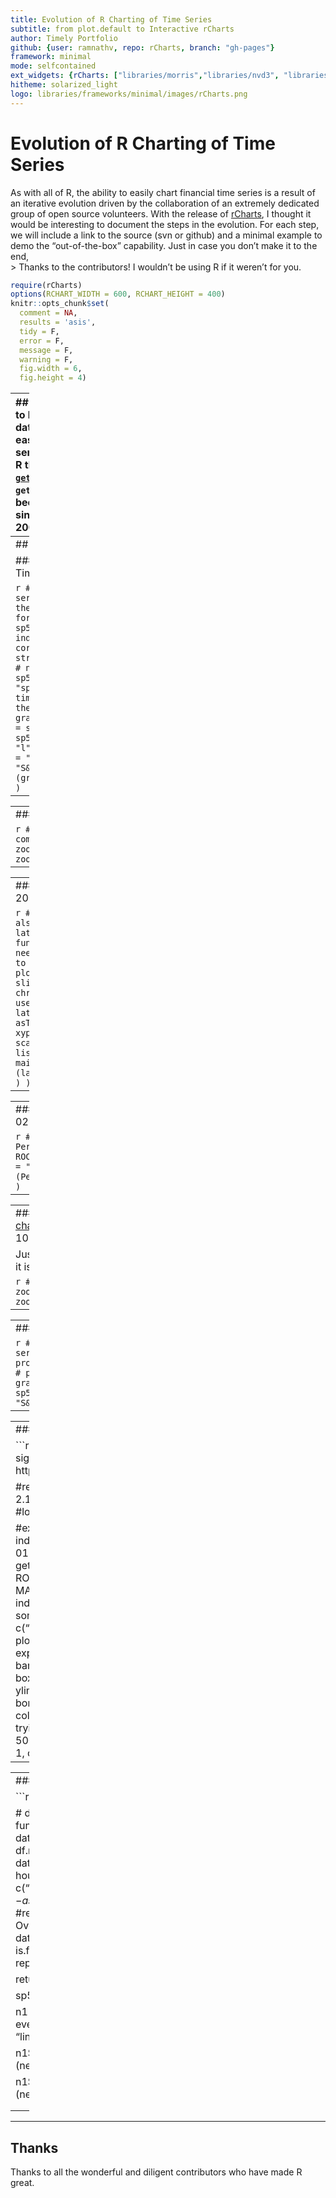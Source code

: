 ```yaml
---
title: Evolution of R Charting of Time Series
subtitle: from plot.default to Interactive rCharts
author: Timely Portfolio
github: {user: ramnathv, repo: rCharts, branch: "gh-pages"}
framework: minimal
mode: selfcontained
ext_widgets: {rCharts: ["libraries/morris","libraries/nvd3", "libraries/polycharts", "libraries/highcharts","libraries/xcharts", "libraries/leaflet", "libraries/rickshaw"]}
hitheme: solarized_light
logo: libraries/frameworks/minimal/images/rCharts.png
---
```


<style>
.rChart {
  height: 400px
}
</style>

# Evolution of R Charting of Time Series

As with all of R, the ability to easily chart financial time series is a result of an iterative evolution driven by the collaboration of an extremely dedicated group of open source volunteers.  With the release of [rCharts](http://ramnathv.github.io/rCharts), I thought it would be interesting to document the steps in the evolution.  For each step, we will include a link to the source (svn or github) and a minimal example to demo the "out-of-the-box" capability.  Just in case you don't make it to the end,   
> Thanks to the contributors!  I wouldn't be using R if it weren't for you.

```r
require(rCharts)
options(RCHART_WIDTH = 600, RCHART_HEIGHT = 400)
knitr::opts_chunk$set(
  comment = NA,
  results = 'asis',
  tidy = F,
  error = F,
  message = F,
  warning = F,
  fig.width = 6,
  fig.height = 4)
```

---
## Plots Need Data
First, to build a plot, we need data. Let's show how easy it is to get a time series of financial data in R through `quantmod` [`getSymbols()`](https://r-forge.r-project.org/scm/viewvc.php/pkg/R/getSymbols.R?root=quantmod&view=log).  The `getSymbols()` function has been a work in progress since December 20, 2006.

```r
require(latticeExtra)
require(quantmod)
require(reshape2)
require(rCharts)
require(PerformanceAnalytics)
require(xtsExtra)


# get S&P 500 data from FRED (St. Louis Fed)
sp500 <- na.omit( 
  getSymbols(
    "SP500",
    src = "FRED",
    from = "1949-12-31",
    auto.assign = FALSE
  )
)

# use monthly data
sp500.monthly <- sp500[endpoints(sp500, on ="months")]
```

---
## Steps in the Evolution

### plot.default (As Old as Time Itself)

```r
# base plot of time series prior to xts
# get the data in data.frame format rather than xts
sp500.df <- data.frame(
  index(sp500.monthly),
  coredata(sp500.monthly),
  stringsAsFactors=FALSE
)
# name columns
colnames( sp500.df ) <- c( "date", "sp500" )
# go back in time to plot.default from the graphics library
graphics::plot.default(
  x = sp500.df$date,
  y = sp500.df$sp500,
  type = "l",
  xlab = "Date",
  ylab = "Closing Value",
  main = "S&P 500 (graphics::plot.default)"
)
```

- - -

---
### [zoo](https://r-forge.r-project.org/scm/viewvc.php/pkg/zoo/R/plot.zoo.R?root=zoo&view=log) 2004-10-08


```r
# 2004-10-08 plot.zoo comes to the rescue with the zoo package
zoo::plot.zoo(sp500.monthly)
```

- - -

---
### [zoo](https://r-forge.r-project.org/scm/viewvc.php/pkg/zoo/R/xyplot.zoo.R?root=zoo&view=log) Meets [lattice](http://r-forge.r-project.org/scm/?group_id=638) 2006-07-06

```r
# 2006-07-06 zoo also made a handy lattice xyplot.zoo function
# so no more need to melt wide data to long data prior to plotting
# although slightly out of chronology
# I'll also use theEconomist from latticeExtra
asTheEconomist(
  xyplot(
    sp500.monthly,
    scales = list( y = list( rot = 0 ) ),
    main = "S&P 500 (lattice::xyplot.xts)"  
  )
)
```

- - -

---
### [PerformanceAnalytics chart.TimeSeries](https://r-forge.r-project.org/scm/viewvc.php/pkg/PerformanceAnalytics/R/chart.TimeSeries.R?root=returnanalytics&view=log) 2007-02-02

```r
# 2007-02-02 chart.TimeSeries in PerformanceAnalytics
charts.PerformanceSummary(
  ROC(sp500.monthly, n = 1, type = "discrete"),
  main = "S&P 500 (PerformanceAnalytice::charts.PerformanceSummary)"
)
```

- - -

---
### [quantmod/ttr chartSeries](https://r-forge.r-project.org/scm/viewvc.php/pkg/R/chartSeries.R?root=quantmod&view=log) 2007-10-07
```r
# 2007-10-17 then quantmod/ttr built on zoo
# to offer much better handling of financial time series
# notice the ease of adding pertinent financial information
chartSeries(
  sp500.monthly,
#  log = TRUE,
  theme = chartTheme("white"),
  TA = c(addBBands(),addTA(RSI(sp500.monthly)))
)
```

Just look how easy it is to zoom.

```r
# also easy zooming
zoomChart("1990::")
```

- - -

---
### [xts plot.xts](https://r-forge.r-project.org/scm/viewvc.php/pkg/xts/R/plot.R?root=xts&view=log) 2008-02-17

```r
# 2008-02-17 xts improved zoo and other time series libraries
# http://cran.r-project.org/web/packages/xts/vignettes/xts.pdf
# plot.zoo got ported to plot.xts and little graphing improvement
xts::plot.xts(
  sp500.monthly,
  ylab = "Closing Value",
  main = "S&P 500 (xts::plot.xts)"  
)
```

- - -

---
### [xtsExtra plot.xts and barplot.xts](https://r-forge.r-project.org/scm/viewvc.php/pkg/xtsExtra/R/plot.R?root=xts&view=log) 2012-05-30

```r
# Summer 2012 Google Summer of Code
# xtsExtra significantly improves xts
# lots of examples in this post
# http://timelyportfolio.blogspot.com/search/label/plot.xts

#require(devtools)
#setwd("C:/Program Files/R/R-2.15.1/sandbox/svnsource/xts/pkg/xtsExtra")
#build()
#load_all()


#explore barplot.xts to do a chart of annual returns for both indexes
#merge prices
getSymbols("^RUT", from = "1900-01-01")  
prices <- merge(sp500,RUT[,4])
#use endpoints to get annual returns
returns.annual <- as.xts(
  apply(
    ROC(prices[endpoints(prices,"years")],type="discrete",n=1),
    MARGIN = 2,
    FUN = na.fill, fill = 0
  ),
  order.by = index(prices[endpoints(prices,"years")])
)
#name columns something a little more clear
colnames(returns.annual) <- c("S&P 500","Russell 2000")
#using barplot.xts create the plot
#I made some subtle changes to barplot.xts to experiment so plot will be cosmetically different
barplot.xts(returns.annual,
            stacked=FALSE,
            box="transparent",  #get rid of box surrounding the plot
            ylim=c(-0.5,0.5),
            ylab=NA,
            border=c(brewer.pal(n=11,"BrBG")[c(4,9)]),
            col=c(brewer.pal(n=11,"BrBG")[c(4,9)])) #deliberately trying some new colors                         
title(main="Annual Returns of S&P 500 and Russell 2000", 
      outer = TRUE,
      adj=0.05, font.main = 1, cex.main = 1.25, line = -2)
```

- - -

---
### rCharts

```r
# 2013 the world changes with rCharts

# define a function to convert wide to long
xtsMelt <- function(xtsData,metric){
  df <- data.frame(index(xtsData),coredata(xtsData),stringsAsFactors=FALSE)
  df.melt <- melt(df,id.vars=1)
  df.melt <- data.frame(df.melt,rep(metric,NROW(df.melt)))
  #little unnecessary housekeeping
  df.melt <- df.melt[,c(1,2,4,3)]
  colnames(df.melt) <- c("date","indexname","metric","value")
  df.melt$date <- as.Date(df.melt$date)
  #javascript works better when there are no .
  #remove troublesome . using modified method from this Stack Overflow
  #http://stackoverflow.com/questions/2851015/convert-data-frame-columns-from-factors-to-characters
  i <- sapply(df.melt, is.factor)
  df.melt[i] <- lapply(df.melt[i], gsub, pattern="\\.", replacement="")
  
  return(df.melt)
}

sp500.melt <- xtsMelt(
  sp500.monthly,
  metric = "price"
)

n1 <- nPlot(
  value~date,
  data = sp500.melt,
  group = "indexname",  # even though only one series need to specify group
  type = "lineWithFocusChart"
)

n1$xAxis(
  tickFormat="#!function(d) {return d3.time.format('%b %Y')(new Date( d * 86400000 ));}!#"
)

n1$x2Axis(
  tickFormat="#!function(d) {return d3.time.format('%Y')(new Date( d * 86400000 ));}!#"
)
n1$print("chart1")
```



<h4>morris.js example</h4>

<h4>rickshaw example</h4>


- - -

---
## Thanks
Thanks to all the wonderful and diligent contributors who have made R great.
